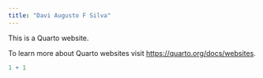 ---
title: "Davi Augusto F Silva"
---

This is a Quarto website.

To learn more about Quarto websites visit <https://quarto.org/docs/websites>.

```{r}
1 + 1
```
